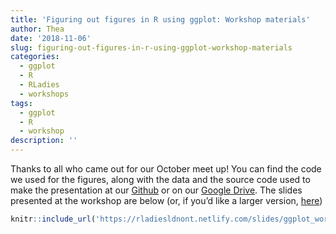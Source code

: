 ```yaml
---
title: 'Figuring out figures in R using ggplot: Workshop materials'
author: Thea
date: '2018-11-06'
slug: figuring-out-figures-in-r-using-ggplot-workshop-materials
categories:
  - ggplot
  - R
  - RLadies
  - workshops
tags:
  - ggplot
  - R
  - workshop
description: ''
---
```


Thanks to all who came out for our October meet up! You can find the code we used for the figures, along with the data and the source code used to make the presentation at our [Github](https://github.com/rladies/meetup-presentations_london_ontario/tree/master/2018-10-25_ggplot) or on our [Google Drive](https://drive.google.com/open?id=1p5RYefcaqRG3tmTwRxJ0h5COjDkhm8Vb). 
The slides presented at the workshop are below (or, if you'd like a larger version, [here](https://rladiesldnont.netlify.com/slides/ggplot_workshop))


```r
knitr::include_url('https://rladiesldnont.netlify.com/slides/ggplot_workshop')
```

